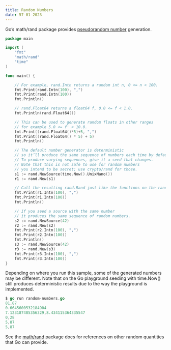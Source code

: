 ```yaml
---
title: Random Numbers
date: 57-01-2023
---
```

Go’s math/rand package provides [pseudorandom number](https://en.wikipedia.org/wiki/Pseudorandom_number_generator) generation.
```go
package main

import (
    "fmt"
    "math/rand"
    "time"
)

func main() {

    // For example, rand.Intn returns a random int n, 0 <= n < 100.
    fmt.Print(rand.Intn(100), ",")
    fmt.Print(rand.Intn(100))
    fmt.Println()

    // rand.Float64 returns a float64 f, 0.0 <= f < 1.0.
    fmt.Println(rand.Float64())

    // This can be used to generate random floats in other ranges
    // for example 5.0 <= f' < 10.0.
    fmt.Print((rand.Float64()*5)+5, ",")
    fmt.Print((rand.Float64() * 5) + 5)
    fmt.Println()

    // The default number generator is deterministic
    // so it’ll produce the same sequence of numbers each time by default.
    // To produce varying sequences, give it a seed that changes.
    // Note that this is not safe to use for random numbers
    // you intend to be secret; use crypto/rand for those.
    s1 := rand.NewSource(time.Now().UnixNano())
    r1 := rand.New(s1)

    // Call the resulting rand.Rand just like the functions on the rand package.
    fmt.Print(r1.Intn(100), ",")
    fmt.Print(r1.Intn(100))
    fmt.Println()

    // If you seed a source with the same number
    // it produces the same sequence of random numbers.
    s2 := rand.NewSource(42)
    r2 := rand.New(s2)
    fmt.Print(r2.Intn(100), ",")
    fmt.Print(r2.Intn(100))
    fmt.Println()
    s3 := rand.NewSource(42)
    r3 := rand.New(s3)
    fmt.Print(r3.Intn(100), ",")
    fmt.Print(r3.Intn(100))
}
```
Depending on where you run this sample, some of the generated numbers may be different. Note that on the Go playground seeding with time.Now() still produces deterministic results due to the way the playground is implemented.
```go
$ go run random-numbers.go
81,87
0.6645600532184904
7.123187485356329,8.434115364335547
0,28
5,87
5,87
```
See the [math/rand](https://pkg.go.dev/math/rand) package docs for references on other random quantities that Go can provide.

